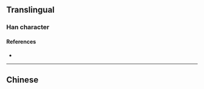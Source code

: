{{character info}}
==Translingual==

===Han character===
{{Han char|rn=75|rad=木|as=06|sn=10|four=|canj=DVVN|ids=⿰木𡿪}}

====References====
* {{Han ref|kx=0526.211|dkj=14791|hdz=21209.040|uh=685A|ud=26714}}

----

==Chinese==
{{zh-see|拶|v}}